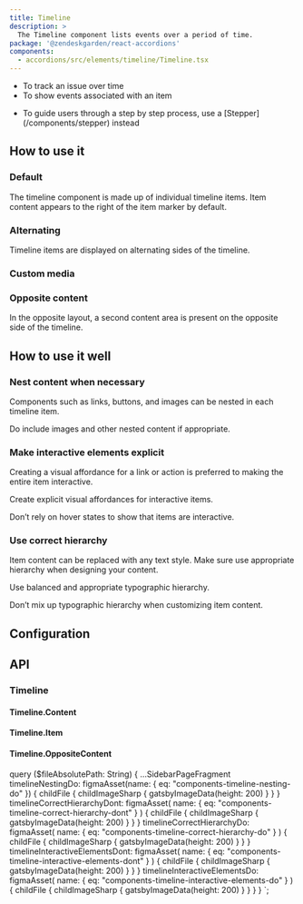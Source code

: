 ```yaml
---
title: Timeline
description: >
  The Timeline component lists events over a period of time.
package: '@zendeskgarden/react-accordions'
components:
  - accordions/src/elements/timeline/Timeline.tsx
---
```


<Usage>
  <Use>
    <ul>
      <li>To track an issue over time</li>
      <li>To show events associated with an item</li>
    </ul>
  </Use>
  <Misuse>
    <ul>
      <li>
        <Markdown>
          To guide users through a step by step process, use a [Stepper](/components/stepper)
          instead
        </Markdown>
      </li>
    </ul>
  </Misuse>
</Usage>

## How to use it

### Default

The timeline component is made up of individual timeline items. Item content appears to the right of the item marker by default.


<CodeExample code={TimelineDefaultCode}>
  <TimelineDefault />
</CodeExample>

### Alternating

Timeline items are displayed on alternating sides of the timeline.


<CodeExample code={TimelineAlternatingCode}>
  <TimelineAlternating />
</CodeExample>

### Custom media


<CodeExample code={TimelineCustomMediaCode}>
  <TimelineCustomMedia />
</CodeExample>

### Opposite content

In the opposite layout, a second content area is present on the opposite side of the timeline.


<CodeExample code={TimelineOppositeContentCode}>
  <TimelineOppositeContent />
</CodeExample>

## How to use it well

### Nest content when necessary

Components such as links, buttons, and images can be nested in each timeline item.

<BestPractice>
  <Do imageSource={props.data.timelineNestingDo.childFile.childImageSharp.gatsbyImageData}>
    <p>Do include images and other nested content if appropriate.</p>
  </Do>
</BestPractice>

### Make interactive elements explicit

Creating a visual affordance for a link or action is preferred to making the entire item interactive.

<BestPractice>
  <Do
    imageSource={props.data.timelineInteractiveElementsDo.childFile.childImageSharp.gatsbyImageData}
  >
    <p>Create explicit visual affordances for interactive items.</p>
  </Do>
  <Dont
    imageSource={
      props.data.timelineInteractiveElementsDont.childFile.childImageSharp.gatsbyImageData
    }
  >
    <p>Don’t rely on hover states to show that items are interactive.</p>
  </Dont>
</BestPractice>

### Use correct hierarchy

Item content can be replaced with any text style. Make sure use appropriate hierarchy when designing your content.

<BestPractice>
  <Do imageSource={props.data.timelineCorrectHierarchyDo.childFile.childImageSharp.gatsbyImageData}>
    <p>Use balanced and appropriate typographic hierarchy.</p>
  </Do>
  <Dont
    imageSource={props.data.timelineCorrectHierarchyDont.childFile.childImageSharp.gatsbyImageData}
  >
    <p>Don’t mix up typographic hierarchy when customizing item content.</p>
  </Dont>
</BestPractice>

## Configuration

<Configuration reactPackage={props.data.mdx.package} components={props.data.mdx.components} />

## API


### Timeline

<Component components={props.data.mdx.components} componentName="timeline" />

<PropSheet components={props.data.mdx.components} componentName="timeline" />

#### Timeline.Content

<Component components={COMPONENTS} componentName="timeline.content" />

#### Timeline.Item

<Component components={COMPONENTS} componentName="timeline.item" />

<PropSheet components={COMPONENTS} componentName="timeline.item" />

#### Timeline.OppositeContent

<Component components={COMPONENTS} componentName="timeline.oppositeContent" />


  query ($fileAbsolutePath: String) {
    ...SidebarPageFragment
    timelineNestingDo: figmaAsset(name: { eq: "components-timeline-nesting-do" }) {
      childFile {
        childImageSharp {
          gatsbyImageData(height: 200)
        }
      }
    }
    timelineCorrectHierarchyDont: figmaAsset(
      name: { eq: "components-timeline-correct-hierarchy-dont" }
    ) {
      childFile {
        childImageSharp {
          gatsbyImageData(height: 200)
        }
      }
    }
    timelineCorrectHierarchyDo: figmaAsset(
      name: { eq: "components-timeline-correct-hierarchy-do" }
    ) {
      childFile {
        childImageSharp {
          gatsbyImageData(height: 200)
        }
      }
    }
    timelineInteractiveElementsDont: figmaAsset(
      name: { eq: "components-timeline-interactive-elements-dont" }
    ) {
      childFile {
        childImageSharp {
          gatsbyImageData(height: 200)
        }
      }
    }
    timelineInteractiveElementsDo: figmaAsset(
      name: { eq: "components-timeline-interactive-elements-do" }
    ) {
      childFile {
        childImageSharp {
          gatsbyImageData(height: 200)
        }
      }
    }
  }
`;
